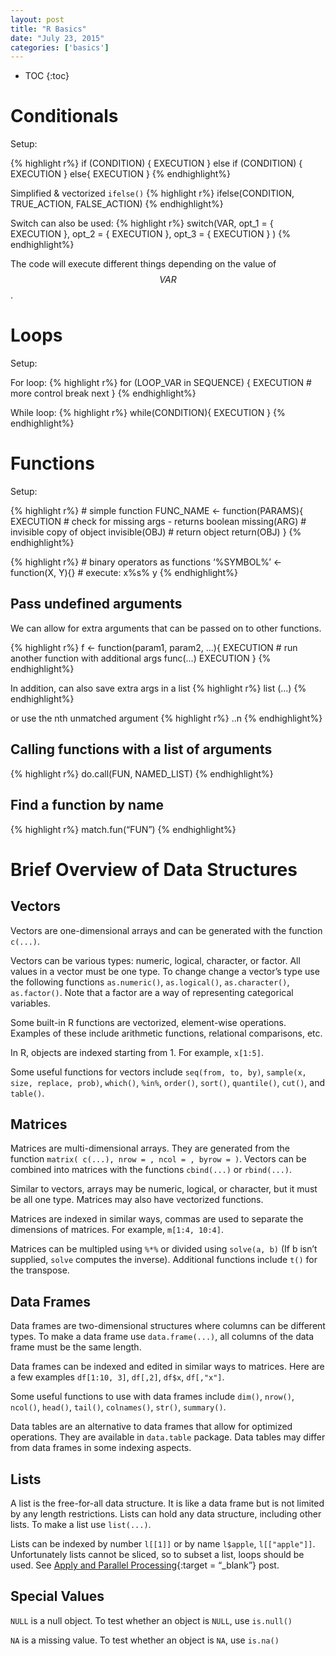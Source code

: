 ```yaml
---
layout: post
title: "R Basics"
date: "July 23, 2015"
categories: ['basics']
---
```


* TOC
{:toc}

# Conditionals
Setup:

{% highlight r%}
if (CONDITION) {
  EXECUTION
} else if (CONDITION) {
  EXECUTION
} else{
  EXECUTION
}
{% endhighlight%}

Simplified & vectorized `ifelse()`
{% highlight r%}
ifelse(CONDITION, TRUE_ACTION, FALSE_ACTION)
{% endhighlight%}

Switch can also be used:
{% highlight r%}
switch(VAR,
  opt_1 = {
    EXECUTION
  }, 
  opt_2 = {
    EXECUTION
  },
  opt_3 = {
    EXECUTION
  }
)
{% endhighlight%}

The code will execute different things depending on the value of $$VAR$$.

# Loops
Setup:

For loop:
{% highlight r%}
for (LOOP_VAR in SEQUENCE) {
  EXECUTION
  # more control
  break
  next
}
{% endhighlight%}

While loop:
{% highlight r%}
while(CONDITION){
  EXECUTION
}
{% endhighlight%}

# Functions
Setup:

{% highlight r%}
# simple function
FUNC_NAME <- function(PARAMS){
  EXECUTION
  # check for missing args - returns boolean
  missing(ARG)
  # invisible copy of object
  invisible(OBJ)
  # return object
  return(OBJ)
}
{% endhighlight%}

{% highlight r%}
# binary operators as functions
'%SYMBOL%' <- function(X, Y){}
# execute: x%s% y
{% endhighlight%}

## Pass undefined arguments 
We can allow for extra arguments that can be passed on to other functions. 

{% highlight r%}
f <- function(param1, param2, ...){
  EXECUTION
  # run another function with additional args
  func(...)
  EXECUTION
}
{% endhighlight%}

In addition, can also save extra args in a list
{% highlight r%}
list (...)
{% endhighlight%}

or use the nth unmatched argument
{% highlight r%}
..n
{% endhighlight%}

## Calling functions with a list of arguments
{% highlight r%}
do.call(FUN, NAMED_LIST)
{% endhighlight%}

## Find a function by name
{% highlight r%}
match.fun("FUN")
{% endhighlight%}

# Brief Overview of Data Structures

## Vectors
Vectors are one-dimensional arrays and can be generated with the function `c(...)`. 

Vectors can be various types: numeric, logical, character, or factor. All values in a vector must be one type. To change change a vector's type use the following functions `as.numeric()`, `as.logical()`, `as.character()`, `as.factor()`. Note that a factor are a way of representing categorical variables.

Some built-in R functions are vectorized, element-wise operations. Examples of these include arithmetic functions, relational comparisons, etc.

In R, objects are indexed starting from 1. For example, `x[1:5]`.

Some useful functions for vectors include `seq(from, to, by)`, `sample(x, size, replace, prob)`, `which()`, `%in%`, `order()`, `sort()`, `quantile()`, `cut()`, and `table()`.

## Matrices
Matrices are multi-dimensional arrays. They are generated from the function `matrix( c(...), nrow = , ncol = , byrow = )`. Vectors can be combined into matrices with the functions `cbind(...)` or `rbind(...)`.

Similar to vectors, arrays may be numeric, logical, or character, but it must be all one type. Matrices may also have vectorized functions. 

Matrices are indexed in similar ways, commas are used to separate the dimensions of matrices. For example, `m[1:4, 10:4]`.

Matrices can be multipled using `%*%` or divided using `solve(a, b)` (If b isn't supplied, `solve` computes the inverse). Additional functions include `t()` for the transpose.

## Data Frames
Data frames are two-dimensional structures where columns can be different types. To make a data frame use `data.frame(...)`, all columns of the data frame must be the same length. 

Data frames can be indexed and edited in similar ways to matrices. Here are a few examples `df[1:10, 3]`, `df[,2]`, `df$x`, `df[,"x"]`. 

Some useful functions to use with data frames include `dim()`, `nrow()`, `ncol()`, `head()`, `tail()`, `colnames()`, `str()`, `summary()`.

Data tables are an alternative to data frames that allow for optimized operations. They are available in `data.table` package. Data tables may differ from data frames in some indexing aspects.

## Lists
A list is the free-for-all data structure. It is like a data frame but is not limited by any length restrictions. Lists can hold any data structure, including other lists. To make a list use `list(...)`. 

Lists can be indexed by number `l[[1]]` or by name `l$apple`, `l[["apple"]]`. Unfortunately lists cannot be sliced, so to subset a list, loops should be used. See [Apply and Parallel Processing][apply_post]{:target = "_blank"} post.

## Special Values

`NULL` is a null object. To test whether an object is `NULL`, use `is.null()`

`NA` is a missing value. To test whether an object is `NA`, use `is.na()`


[apply_post]: http://jnguyen92.github.io/nhuyhoa//2015/10/Apply-Parallel-Processing.html